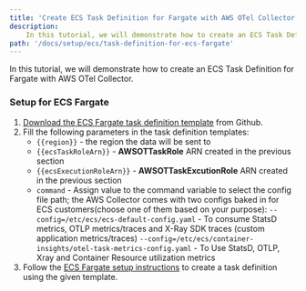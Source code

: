 ```yaml
---
title: 'Create ECS Task Definition for Fargate with AWS OTel Collector'
description:
    In this tutorial, we will demonstrate how to create an ECS Task Definition for Fargate with AWS OTel Collector.
path: '/docs/setup/ecs/task-definition-for-ecs-fargate'
---
```



In this tutorial, we will demonstrate how to create an ECS Task Definition for Fargate with AWS OTel Collector.

<SectionSeparator />

### Setup for ECS Fargate
1. [Download the ECS Fargate task definition template](https://github.com/aws-observability/aws-otel-collector/blob/master/examples/ecs/ecs-fargate-sidecar.json) from Github.
2. Fill the following parameters in the task definition templates:
    * `{{region}}` - the region the data will be sent to
    * `{{ecsTaskRoleArn}}` - **AWSOTTaskRole** ARN created in the previous section
    * `{{ecsExecutionRoleArn}}` - **AWSOTTaskExcutionRole** ARN created in the previous section
    * `command` -  Assign value to the command variable to select the config file path; the AWS Collector comes with
                       two configs baked in for ECS customers(choose one of them based on your purpose):
                       `--config=/etc/ecs/ecs-default-config.yaml` - To consume StatsD metrics, OTLP metrics/traces and X-Ray SDK traces (custom application metrics/traces)
                       `--config=/etc/ecs/container-insights/otel-task-metrics-config.yaml` - To Use StatsD, OTLP, Xray and Container Resource utilization metrics
3. Follow the [ECS Fargate setup instructions](https://docs.aws.amazon.com/AmazonECS/latest/developerguide/getting-started-fargate.html) to create a task definition using the given template.
